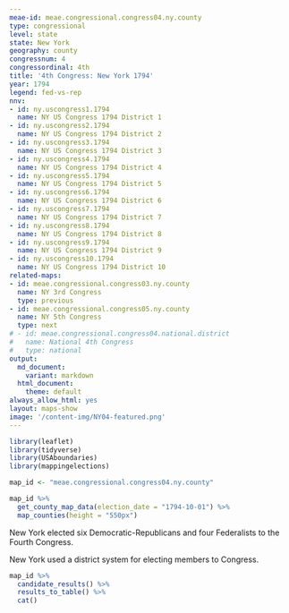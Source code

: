 ```yaml
---
meae-id: meae.congressional.congress04.ny.county
type: congressional
level: state
state: New York
geography: county
congressnum: 4
congressordinal: 4th
title: '4th Congress: New York 1794'
year: 1794
legend: fed-vs-rep
nnv:
- id: ny.uscongress1.1794
  name: NY US Congress 1794 District 1
- id: ny.uscongress2.1794
  name: NY US Congress 1794 District 2
- id: ny.uscongress3.1794
  name: NY US Congress 1794 District 3
- id: ny.uscongress4.1794
  name: NY US Congress 1794 District 4
- id: ny.uscongress5.1794
  name: NY US Congress 1794 District 5
- id: ny.uscongress6.1794
  name: NY US Congress 1794 District 6
- id: ny.uscongress7.1794
  name: NY US Congress 1794 District 7
- id: ny.uscongress8.1794
  name: NY US Congress 1794 District 8
- id: ny.uscongress9.1794
  name: NY US Congress 1794 District 9
- id: ny.uscongress10.1794
  name: NY US Congress 1794 District 10
related-maps:
- id: meae.congressional.congress03.ny.county
  name: NY 3rd Congress
  type: previous
- id: meae.congressional.congress05.ny.county
  name: NY 5th Congress
  type: next
# - id: meae.congressional.congress04.national.district
#   name: National 4th Congress
#   type: national
output:
  md_document:
    variant: markdown
  html_document:
    theme: default
always_allow_html: yes
layout: maps-show
image: '/content-img/NY04-featured.png'
---
```


```r
library(leaflet)
library(tidyverse)
library(USAboundaries)
library(mappingelections)

map_id <- "meae.congressional.congress04.ny.county"
```

<div class="map">

```r
map_id %>% 
  get_county_map_data(election_date = "1794-10-01") %>% 
  map_counties(height = "550px")
```

</div>

New York elected six Democratic-Republicans and four Federalists to the Fourth Congress.

New York used a district system for electing members to Congress.

<div class="results-table">

```r
map_id %>%
  candidate_results() %>%
  results_to_table() %>%
  cat()
```

</div>
